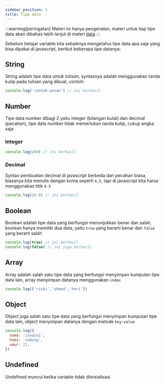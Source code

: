 ```yaml
---
sidebar_position: 1
title: Tipe data
---
```


:::warning[peringatan]
Materi ini hanya pengenalan, materi untuk tiap tipe data akan dibahas lebih lanjut di materi [data](/data/string)
:::

Sebelum belajar variable kita sebaiknya mengetahui tipe data apa saja yang bisa dipakai di javascript, berikut beberapa tipe datanya:

## String

String adalah tipe data untuk _tulisan_, syntaxnya adalah menggunakan tanda kutip pada tulisan yang dibuat, contoh:
```js
console.log('contoh pesan') // ini berhasil
```

## Number

Tipe data number dibagi 2 yaitu integer (bilangan bulat) dan decimal (pecahan), tipe data number tidak memerlukan tanda kutip, cukup angka saja

### Integer

```js
console.log(200) // ini berhasil
```

### Decimal

Syntax pembuatan decimal di javascript berbeda dari pecahan biasa, biasanya kita menulis dengan koma seperti `4,5`, tapi di javascript kita harus menggunakan titik `4.5`

```js
console.log(26.8) // ini berhasil
```

## Boolean

Boolean adalah tipe data yang berfungsi menunjukkan benar dan salah, boolean hanya memiliki dua data, yaitu `true` yang berarti benar dan `false` yang berarti salah

```js
console.log(true) // ini berhasil
console.log(false) // ini juga berhasil
```

## Array

Array adalah salah satu tipe data yang berfungsi menyimpan kumpulan tipe data lain, array menyimpan datanya menggunakan `index`

```js
console.log(['riski','ahmad','heri'])
```

## Object

Object juga salah satu tipe data yang berfungsi menyimpan kumpulan tipe data lain, object menyimpan datanya dengan metode `key:value`

```js
console.log({
  nama: 'isnaini',
  hobi: 'coding',
  umur: 21,
})
```

## Undefined

Undefined muncul ketika variable tidak diinisialisasi


